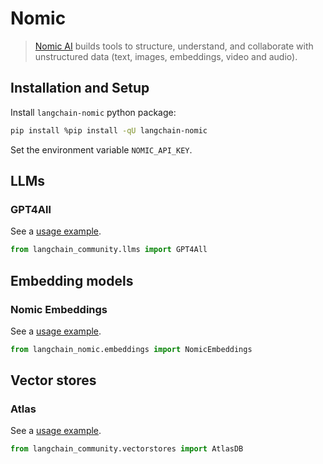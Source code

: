 # Nomic

>[Nomic AI](https://www.nomic.ai/) builds tools to structure, understand, 
> and collaborate with unstructured data (text, images, embeddings, video and audio).
 
## Installation and Setup

Install `langchain-nomic` python package:

```bash
pip install %pip install -qU langchain-nomic
```

Set the environment variable `NOMIC_API_KEY`.

## LLMs

### GPT4All

See a [usage example](/docs/integrations/llms/gpt4all).

```python
from langchain_community.llms import GPT4All
```

## Embedding models

### Nomic Embeddings

See a [usage example](/docs/integrations/text_embedding/nomic).

```python
from langchain_nomic.embeddings import NomicEmbeddings
```

## Vector stores

### Atlas

See a [usage example](/docs/integrations/vectorstores/atlas).

```python
from langchain_community.vectorstores import AtlasDB
```

